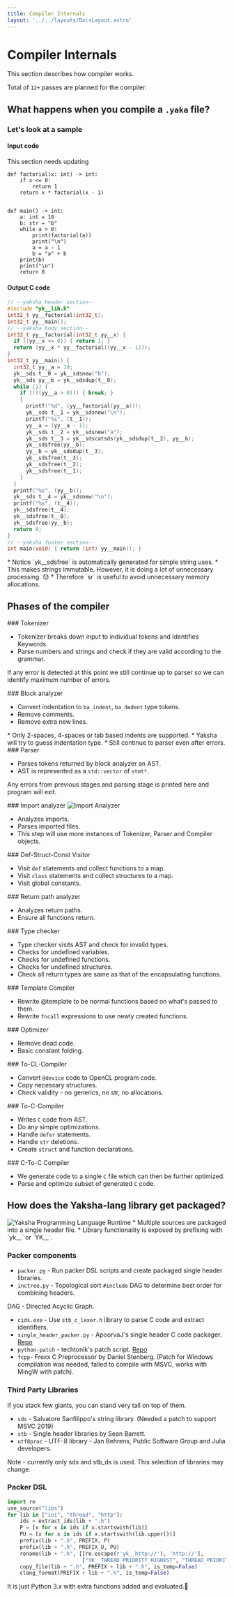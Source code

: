 ```yaml
---
title: Compiler Internals
layout: '../../layouts/DocsLayout.astro'
---
```



# Compiler Internals

This section describes how compiler works.

<Note mode="icon">Total of `12+` passes are planned for the compiler.</Note>

## What happens when you compile a `.yaka` file?
### Let's look at a sample

#### Input code

<Warning>This section needs updating</Warning>

```yaksha
def factorial(x: int) -> int:
    if x <= 0:
        return 1
    return x * factorial(x - 1)


def main() -> int:
    a: int = 10
    b: str = "b"
    while a > 0:
        print(factorial(a))
        print("\n")
        a = a - 1
        b = "a" + b
    print(b)
    print("\n")
    return 0
```

#### Output C code

```c
// --yaksha header section--
#include "yk__lib.h"
int32_t yy__factorial(int32_t);
int32_t yy__main();
// --yaksha body section--
int32_t yy__factorial(int32_t yy__x) {
  if ((yy__x <= 0)) { return 1; }
  return (yy__x * yy__factorial((yy__x - 1)));
}
int32_t yy__main() {
  int32_t yy__a = 10;
  yk__sds t__0 = yk__sdsnew("b");
  yk__sds yy__b = yk__sdsdup(t__0);
  while (1) {
    if (!((yy__a > 0))) { break; }
    {
      printf("%d", (yy__factorial(yy__a)));
      yk__sds t__1 = yk__sdsnew("\n");
      printf("%s", (t__1));
      yy__a = (yy__a - 1);
      yk__sds t__2 = yk__sdsnew("a");
      yk__sds t__3 = yk__sdscatsds(yk__sdsdup(t__2), yy__b);
      yk__sdsfree(yy__b);
      yy__b = yk__sdsdup(t__3);
      yk__sdsfree(t__3);
      yk__sdsfree(t__2);
      yk__sdsfree(t__1);
    }
  }
  printf("%s", (yy__b));
  yk__sds t__4 = yk__sdsnew("\n");
  printf("%s", (t__4));
  yk__sdsfree(t__4);
  yk__sdsfree(t__0);
  yk__sdsfree(yy__b);
  return 0;
}
// --yaksha footer section--
int main(void) { return (int) yy__main(); }
```
<Note mode="mascot">
* Notice `yk__sdsfree` is automatically generated for simple string uses. 
* This makes strings immutable. However, it is doing a lot of unnecessary processing. 😓
* Therefore `sr` is useful to avoid unnecessary memory allocations.
</Note>

## Phases of the compiler

<Status status="in-progress">
### Tokenizer
</Status>

* Tokenizer breaks down input to individual tokens and Identifies Keywords.
* Parse numbers and strings and check if they are valid according to the grammar.

<Note mode="icon">If any error is detected at this point we still continue up to parser so we can identify maximum number of errors.</Note>

<Status status="in-progress">
### Block analyzer
</Status>

* Convert indentation to `ba_indent`, `ba_dedent` type tokens.
* Remove comments.
* Remove extra new lines.

<Note mode="mascot">
* Only 2-spaces, 4-spaces or tab based indents are supported. 
* Yaksha will try to guess indentation type.
* Still continue to parser even after errors.
</Note>

<Status status="in-progress">
### Parser
</Status>

* Parses tokens returned by block analyzer an AST.
* AST is represented as a `std::vector` of `stmt*`.

<Note mode="icon">Any errors from previous stages and parsing stage is printed here and program will exit.</Note>

<Status status="in-progress">
### Import analyzer
</Status>

<img alt="Import Analyzer" src="/imgs/yk-imports.png" style="max-width: 100%;" />

* Analyzes imports.
* Parses imported files.
* This step will use more instances of Tokenizer, Parser and Compiler objects.
<Status status="in-progress">
### Def-Struct-Const Visitor
</Status>

* Visit `def` statements and collect functions to a map.
* Visit `class` statements and collect structures to a map.
* Visit global constants.

<Status status="in-progress">
### Return path analyzer
</Status>

* Analyzes return paths.
* Ensure all functions return.

<Status status="in-progress">
### Type checker
</Status>

* Type checker visits AST and check for invalid types.
* Checks for undefined variables.
* Checks for undefined functions.
* Checks for undefined structures.
* Check all return types are same as that of the encapsulating functions.

<Status status="not-started">
### Template Compiler
</Status>

* Rewrite @template to be normal functions based on what's passed to them.
* Rewrite `fncall` expressions to use newly created functions.

<Status status="in-progress">
### Optimizer
</Status>

* Remove dead code.
* Basic constant folding.

<Status status="not-started">
### To-CL-Compiler
</Status>

* Convert `@device` code to OpenCL program code.
* Copy necessary structures.
* Check validity - no generics, no str, no allocations.

<Status status="in-progress">
### To-C-Compiler
</Status>


* Writes `C` code from AST.
* Do any simple optimizations.
* Handle `defer` statements.
* Handle `str` deletions.
* Create `struct` and function declarations.

<Status status="in-progress">
### C-To-C Compiler
</Status>

* We generate code to a single `C` file which can then be further optimized.
* Parse and optimize subset of generated `C` code.

## How does the Yaksha-lang library get packaged?

<img alt="Yaksha Programming Language Runtime" src="/imgs/yk-rt.png" style="max-width: 100%;" />

<Note mode="mascot">
* Multiple sources are packaged into a single header file.
* Library functionality is exposed by prefixing with `yk__` or `YK__`.
</Note>

### Packer components

* `packer.py` - Run packer DSL scripts and create packaged single header libraries.
* `inctree.py` - Topological sort `#include` DAG to determine best order for combining headers.

<Note mode="icon">DAG - Directed Acyclic Graph.</Note>

* `cids.exe` - Use `stb_c_lexer.h` library to parse C code and extract identifiers.
* `single_header_packer.py` - ApoorvaJ's single header C code packager. [Repo](https://github.com/ApoorvaJ/libs/blob/master/scripts/single_header_packer.py)
* `python-patch` - techtonik's patch script. [Repo](https://github.com:techtonik/python-patch) 
* `fcpp`- Frexx C Preprocessor by Daniel Stenberg. (Patch for Windows compilation was needed, failed to compile with MSVC, works with MingW with patch).

### Third Party Libraries

<Note mode="icon">If you stack few giants, you can stand very tall on top of them.</Note>

* `sds` - Salvatore Sanfilippo's string library. (Needed a patch to support MSVC 2019)
* `stb` - Single header libraries by Sean Barrett.
* `utf8proc` - UTF-8 library - Jan Behrens, Public Software Group and Julia developers.

<Note mode="icon">Note - currently only sds and stb_ds is used. This selection of libraries may change.</Note>

### Packer DSL

```python
import re
use_source("libs")
for lib in ["ini", "thread", "http"]:
    ids = extract_ids(lib + ".h")
    P = [x for x in ids if x.startswith(lib)]
    PU = [x for x in ids if x.startswith(lib.upper())]
    prefix(lib + ".h", PREFIX, P)
    prefix(lib + ".h", PREFIX_U, PU)
    rename(lib + ".h", [[re.escape(r'yk__http://'), 'http://'],
                        ["YK__THREAD_PRIORITY_HIGHEST", "THREAD_PRIORITY_HIGHEST"]])
    copy_file(lib + ".h", PREFIX + lib + ".h", is_temp=False)
    clang_format(PREFIX + lib + ".h", is_temp=False)
```
<Note mode="icon">It is just Python 3.x with extra functions added and evaluated.🤫</Note>
